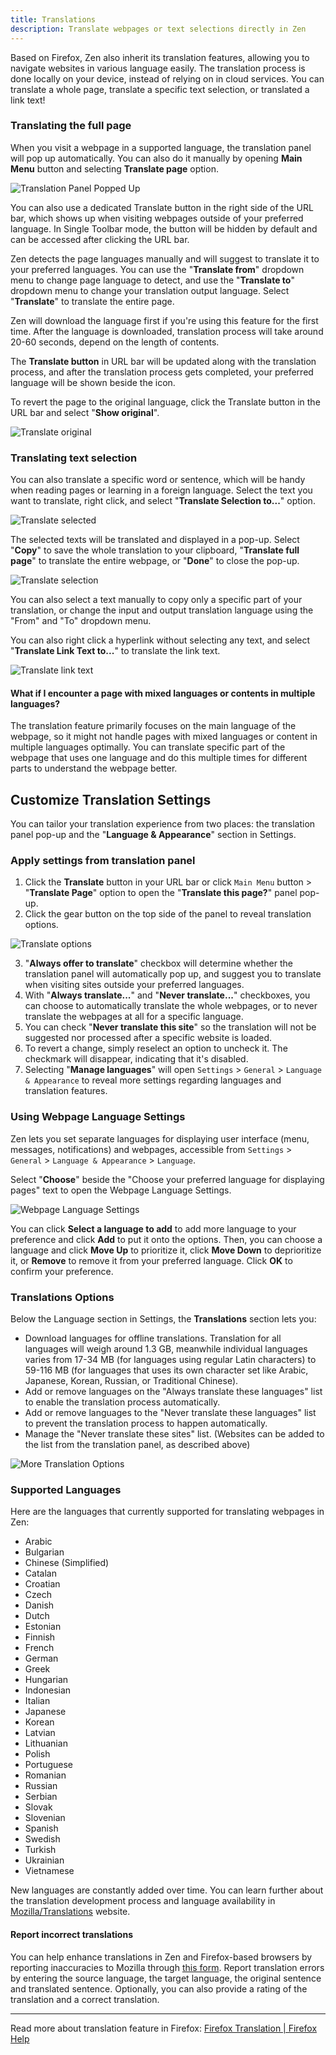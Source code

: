 ```yaml
---
title: Translations
description: Translate webpages or text selections directly in Zen
---
```



Based on Firefox, Zen also inherit its translation features, allowing you to navigate websites in various language easily. The translation process is done locally on your device, instead of relying on in cloud services. You can translate a whole page, translate a specific text selection, or translated a link text!

### Translating the full page

When you visit a webpage in a supported language, the translation panel will pop up automatically. You can also do it manually by opening **Main Menu** button and selecting **Translate page** option.

![Translation Panel Popped Up](/assets/user-manual/translations/translate-panel.png)

<Callout type="info" title="Translate Button">
You can also use a dedicated Translate button in the right side of the URL bar, which shows up when visiting webpages outside of your preferred language. In Single Toolbar mode, the button will be hidden by default and can be accessed after clicking the URL bar.
</Callout>

Zen detects the page languages manually and will suggest to translate it to your preferred languages. You can use the "**Translate from**" dropdown menu to change page language to detect, and use the "**Translate to**" dropdown menu to change your translation output language. Select "**Translate**" to translate the entire page.

<Callout>
Zen will download the language first if you're using this feature for the first time. After the language is downloaded, translation process will take around 20-60 seconds, depend on the length of contents.
</Callout>

The **Translate button** in URL bar will be updated along with the translation process, and after the translation process gets completed, your preferred language will be shown beside the icon. 

To revert the page to the original language, click the Translate button in the URL bar and select "**Show original**".

![Translate original](/assets/user-manual/translations/translate-original.png)

### Translating text selection

You can also translate a specific word or sentence, which will be handy when reading pages or learning in a foreign language. Select the text you want to translate, right click, and select "**Translate Selection to...**" option.

![Translate selected](/assets/user-manual/translations/translate-selected.png)

The selected texts will be translated and displayed in a pop-up. Select "**Copy**" to save the whole translation to your clipboard, "**Translate full page**" to translate the entire webpage, or "**Done**" to close the pop-up. 

![Translate selection](/assets/user-manual/translations/translate-selection.png)

You can also select a text manually to copy only a specific part of your translation, or change the input and output translation language using the "From" and "To" dropdown menu.

You can also right click a hyperlink without selecting any text, and select "**Translate Link Text to...**" to translate the link text.

![Translate link text](/assets/user-manual/translations/translate-link-text.png)

#### What if I encounter a page with mixed languages or contents in multiple languages?

The translation feature primarily focuses on the main language of the webpage, so it might not handle pages with mixed languages or content in multiple languages optimally. You can translate specific part of the webpage that uses one language and do this multiple times for different parts to understand the webpage better.

## Customize Translation Settings

You can tailor your translation experience from two places: the translation panel pop-up and the "**Language & Appearance**" section in Settings.

### Apply settings from translation panel

1. Click the **Translate** button in your URL bar or click `Main Menu` button >  "**Translate Page**" option to open the "**Translate this page?**" panel pop-up.
2. Click the gear button on the top side of the panel to reveal translation options.

![Translate options](/assets/user-manual/translations/translate-options.png)

3. "**Always offer to translate**" checkbox will determine whether the translation panel will automatically pop up, and suggest you to translate when visiting sites outside your preferred languages.
4. With "**Always translate...**" and "**Never translate...**" checkboxes, you can choose to automatically translate the whole webpages, or to never translate the webpages at all for a specific language.
5. You can check "**Never translate this site**" so the translation will not be suggested nor processed after a specific website is loaded.
6. To revert a change, simply reselect an option to uncheck it. The checkmark will disappear, indicating that it's disabled.
6. Selecting "**Manage languages**" will open `Settings` > `General` > `Language & Appearance` to reveal more settings regarding languages and translation features.

### Using Webpage Language Settings

Zen lets you set separate languages for displaying user interface (menu, messages, notifications) and webpages, accessible from `Settings` > `General` > `Language & Appearance` > `Language`. 

Select "**Choose**" beside the "Choose your preferred language for displaying pages" text to open the Webpage Language Settings.

![Webpage Language Settings](/assets/user-manual/translations/webpage-language-settings.png)

You can click **Select a language to add** to add more language to your preference and click **Add** to put it onto the options. Then, you can choose a language and click **Move Up** to prioritize it, click **Move Down** to deprioritize it, or **Remove** to remove it from your preferred language. Click **OK** to confirm your preference.

### Translations Options

Below the Language section in Settings, the **Translations** section lets you: 
- Download languages for offline translations. Translation for all languages will weigh around 1.3 GB, meanwhile individual languages varies from 17-34 MB (for languages using regular Latin characters) to 59-116 MB (for languages that uses its own character set like Arabic, Japanese, Korean, Russian, or Traditional Chinese).
- Add or remove languages on the "Always translate these languages" list to enable the translation process automatically.
- Add or remove languages to the "Never translate these languages" list to prevent the translation process to happen automatically.
- Manage the "Never translate these sites" list. (Websites can be added to the list from the translation panel, as described above)

![More Translation Options](/assets/user-manual/translations/more-translation-options.png)

### Supported Languages

Here are the languages that currently supported for translating webpages in Zen:
- Arabic
- Bulgarian
- Chinese (Simplified)
- Catalan
- Croatian
- Czech
- Danish
- Dutch
- Estonian
- Finnish
- French
- German
- Greek
- Hungarian
- Indonesian
- Italian
- Japanese
- Korean
- Latvian
- Lithuanian
- Polish
- Portuguese
- Romanian
- Russian
- Serbian
- Slovak
- Slovenian
- Spanish
- Swedish
- Turkish
- Ukrainian
- Vietnamese

New languages are constantly added over time. You can learn further about the translation development process and language availability in [Mozilla/Translations](https://mozilla.github.io/translations/) website.

#### Report incorrect translations

You can help enhance translations in Zen and Firefox-based browsers by reporting inaccuracies to Mozilla through [this form](https://docs.google.com/forms/d/e/1FAIpQLSdoRWnsHX6vVnGIRyLi4Kl-p0GrmeVIioqWsTz3aVTRfLScng/viewform). Report translation errors by entering the source language, the target language, the original sentence and translated sentence. Optionally, you can also provide a rating of the translation and a correct translation.

---

Read more about translation feature in Firefox: [Firefox Translation | Firefox Help](https://support.mozilla.org/en-US/kb/website-translation)
